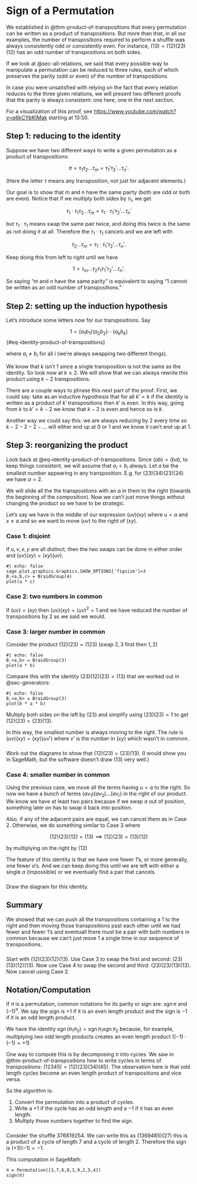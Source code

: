 # Sign of a Permutation {#sec-sign}

We established in @thm-product-of-transpositions that every permutation can be written as a product of transpositions. But more than that, in all our examples, the number of transpositions required to perform a shuffle was always consistently odd or consistently even. For instance, $(13) = (12)(23)(12)$ has an odd number of transpositions on both sides.

If we look at @sec-all-relations, we said that every possible way to manipulate a permutation can be reduced to three rules, each of which preserves the parity (odd or even) of the number of transpositions.

In case you were unsatisfied with relying on the fact that every relation reduces to the three given relations, we will present two different proofs that the parity is always consistent: one here, one in the next section.

For a visualization of this proof, see [https://www.youtube.com/watch?v=p6kCYbKIMak](https://www.youtube.com/watch?v=p6kCYbKIMak) starting at 13:50.

## Step 1: reducing to the identity

Suppose we have two different ways to write a given permutation as a product of transpositions:

$$
\pi = \tau_1 \tau_2 \dots \tau_m = \tau_1' \tau_2' \dots \tau_n'.
$$

(Here the letter $\tau$ means any transposition, not just for adjacent elements.)

Our goal is to show that $m$ and $n$ have the same pairty (both are odd or both are even). Notice that if we multiply both sides by $\tau_1$, we get

$$
\tau_1 \cdot \tau_1 \tau_2 \dots \tau_m = \tau_1 \cdot \tau_1' \tau_2' \dots \tau_n'
$$

but $\tau_1 \cdot \tau_1$ means swap the same pair twice, and doing this twice is the same as not doing it at all. Therefore the $\tau_1 \cdot \tau_1$ cancels and we are left with

$$
\tau_2 \dots \tau_m = \tau_1 \cdot \tau_1' \tau_2' \dots \tau_n'.
$$

Keep doing this from left to right until we have

$$
1 = \tau_m \dots \tau_2 \tau_1 \tau_1' \tau_2' \dots \tau_n'.
$$

So saying "$m$ and $n$ have the same parity" is equivalent to saying "$1$ cannot be written as an odd number of transpositions."

## Step 2: setting up the induction hypothesis

Let's introduce some letters now for our transpositions. Say

$$
1 = (a_1b_1)(a_2b_2) \cdots (a_kb_k)
$$ {#eq-identity-product-of-transpositions}

where $a_i \neq b_i$ for all $i$ (we're always swapping two different things).

We know that $k$ isn't $1$ since a single transposition is not the same as the identity. So look now at $k \ge 2$. We will show that we can always rewrite this product using $k - 2$ transpositions.

There are a couple ways to phrase this next part of the proof. First, we could say: take as an inductive hypothesis that for all $k' < k$ if the identity is written as a product of $k'$ transpositions then $k'$ is even. In this way, going from $k$ to $k' = k - 2$ we know that $k - 2$ is even and hence so is $k$.

Another way we could say this: we are always reducing by $2$ every time so $k - 2 - 2 - 2 - \dots$ will either end up at $0$ or $1$ and we know it can't end up at $1$.

## Step 3: reorganizing the product

Look back at @eq-identity-product-of-transpositions. Since $(ab) = (ba)$, to keep things consistent, we will assume that $a_i < b_i$ always. Let $a$ be the smallest number appearing in any transposition. E.g. for $(23)(34)(23)(24)$ we have $a = 2$.

We will slide all the the transpositions with an $a$ in them to the right (towards the beginning of the composition). Now we can't just move things without changing the product so we have to be strategic.

Let's say we have in the middle of our expression $(uv)(xy)$ where $u = a$ and $x \neq a$ and so we want to move $(uv)$ to the right of $(xy)$.

### Case 1: disjoint

If $u, v, x, y$ are all distinct, then the two swaps can be done in either order and $(uv)(xy) = (xy)(uv)$.

```sage
#| echo: false
sage.plot.graphics.Graphics.SHOW_OPTIONS['figsize']=3
B.<a,b,c> = BraidGroup(4)
plot(a * c)
```

### Case 2: two numbers in common

If $(uv) = (xy)$ then $(uv)(xy) = (uv)^2 = 1$ and we have reduced the number of transpositions by $2$ as we said we would.

### Case 3: larger number in common

Consider the product $(12)(23) = (123)$ (swap $2,3$ first then $1,2$)

```sage
#| echo: false
B.<a,b> = BraidGroup(3)
plot(a * b)
```

Compare this with the identity $(23)(12)(23) = (13)$ that we worked out in @sec-generators:

```sage
#| echo: false
B.<a,b> = BraidGroup(3)
plot(b * a * b)
```

Multiply both sides on the left by $(23)$ and simplify using $(23)(23) = 1$ to get $(12)(23) = (23)(13)$.

In this way, the smallest number is always moving to the right. The rule is $(uv)(xy) = (xy)(uv')$ where $v'$ is the number in $(xy)$ which wasn't in common.

::: {#exr-diagram-for-swap}
###
Work out the diagrams to show that $(12)(23) = (23)(13)$. (I would show you in SageMath, but the software doesn't draw $(13)$ very well.)
:::

### Case 4: smaller number in common

Using the previous case, we move all the terms having $u = a$ to the right. So now we have a bunch of terms $(av_1)(av_2) \dots (av_r)$ in the right of our product. We know we have at least two pairs because if we swap $a$ out of position, something later on has to swap it back into position.

Also, if any of the adjacent pairs are equal, we can cancel them as in Case 2. Otherwise, we do something similar to Case 3 where

$$
(12)(23)(12) = (13) \implies (12)(23) = (13)(12)
$$

by multiplying on the right by $(12)$

The feature of this identity is that we have one fewer $1$'s, or more generally, one fewer $a$'s. And we can keep doing this until we are left with either a single $a$ (impossible) or we eventually find a pair that cancels.

::: {#exr-diagram-for-swap}
###
Draw the diagram for this identity.
:::

## Summary

We showed that we can push all the transpositions containing a $1$ to the right and then moving those transpositions past each other until we had fewer and fewer $1$'s and eventuall there must be a pair with both numbers in common because we can't just move $1$ a single time in our sequence of transpositions.

::: {#exm-reorganizing}
###
Start with $(12)(23)(12)(13)$. Use Case 3 to swap the first and second: $(23)(13)(12)(13)$. Now use Case 4 to swap the second and third: $(23)(23)(13)(13)$. Now cancel using Case 2.
:::
 
## Notation/Computation {#sec-sign-algorithm}

If $\pi$ is a permutation, common notations for its parity or sign are: $\operatorname{sgn} \pi$ and $(-1)^\pi$. We say the sign is $+1$ if it is an even length product and the sign is $-1$ if it is an odd length product.

We have the identity $\operatorname{sgn}(\pi_1 \pi_2) = \operatorname{sgn}\pi_1 \operatorname{sgn} \pi_2$ because, for example, multiplying two odd length products creates an even length product ($(-1) \cdot (-1) = +1$)

One way to compute this is by decomposing $\pi$ into cycles. We saw in @thm-product-of-transpositions how to write cycles in terms of transpositions: $(12345) = (12)(23)(34)(45)$. The observation here is that odd length cycles become an even length product of transpositions and vice versa.

So the algorithm is:

1. Convert the permutation into a product of cycles.
2. Write a $+1$ if the cycle has an odd length and a $-1$ if it has an even length.
3. Multiply those numbers together to find the sign.

:::{#exm-calculating-parity}
###
Consider the shuffle $376819254$. We can write this as $(1369485)(27)$ this is a product of a cycle of length $7$ and a cycle of length $2$. Therefore the sign is $(+1)(-1) = -1$.

This computation in SageMath:

```sage
π = Permutation([3,7,6,8,1,9,2,5,4])
sign(π)
```
:::
